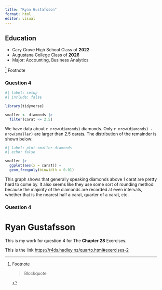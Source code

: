 ---
title: "Ryan Gustafsson"
format: html
editor: visual
---

## Education

-   Cary Grove High School Class of **2022**
-   Augustana College Class of **2026**
-   Major: Accounting, Business Analytics

[^1] Footnote

[^1]: Footnote

    > Blockquote

### Question 4

```{r}
#| label: setup
#| include: false

library(tidyverse)

smaller <- diamonds |> 
  filter(carat <= 2.5)
```

We have data about `r nrow(diamonds)` diamonds. Only `r nrow(diamonds) - nrow(smaller)` are larger than 2.5 carats. The distribution of the remainder is shown below:

```{r}
#| label: plot-smaller-diamonds
#| echo: false

smaller |> 
  ggplot(aes(x = carat)) + 
  geom_freqpoly(binwidth = 0.01)
```

This graph shows that generally speaking diamonds above 1 carat are pretty hard to come by. It also seems like they use some sort of rounding method because the majority of the diamonds are recorded at even intervals, whether that is the nearest half a carat, quarter of a carat, etc.

### Question 4

# Ryan Gustafsson

This is my work for question 4 for The **Chapter 28** Exercises.

This is the link <https://r4ds.hadley.nz/quarto.html#exercises-2>
